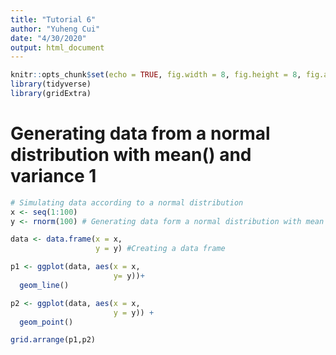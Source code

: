 ```yaml
---
title: "Tutorial 6"
author: "Yuheng Cui"
date: "4/30/2020"
output: html_document
---
```


```r
knitr::opts_chunk$set(echo = TRUE, fig.width = 8, fig.height = 8, fig.alig = "center")
library(tidyverse)
library(gridExtra)
```

# Generating data from a normal distribution with mean() and variance 1

```r
# Simulating data according to a normal distribution
x <- seq(1:100)
y <- rnorm(100) # Generating data form a normal distribution with mean 0 and variance 1

data <- data.frame(x = x,
                   y = y) #Creating a data frame

p1 <- ggplot(data, aes(x = x,
                       y= y))+
  geom_line()

p2 <- ggplot(data, aes(x = x,
                       y = y)) +
  geom_point()

grid.arrange(p1,p2)
```



